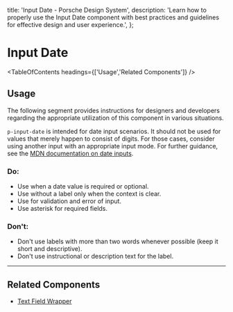 
  title: 'Input Date - Porsche Design System',
  description:
    'Learn how to properly use the Input Date component with best practices and guidelines for effective design and user experience.',
};

# Input Date <ComponentStatus tagName="p-input-date"></ComponentStatus>

<TableOfContents headings={['Usage','Related Components']} />

## Usage

The following segment provides instructions for designers and developers regarding the appropriate utilization of this
component in various situations.

`p-input-date` is intended for date input scenarios. It should not be used for values that merely happen to consist of
digits. For those cases, consider using another input with an appropriate input mode. For further guidance, see the
[MDN documentation on date inputs](https://developer.mozilla.org/en-US/docs/Web/HTML/Element/input/date#using_date_inputs).

### Do:

- Use when a date value is required or optional.
- Use without a label only when the context is clear.
- Use for validation and error of input.
- Use asterisk for required fields.

### Don't:

- Don't use labels with more than two words whenever possible (keep it short and descriptive).
- Don't use instructional or description text for the label.

---

## Related Components

- [Text Field Wrapper](/components/text-field-wrapper)
